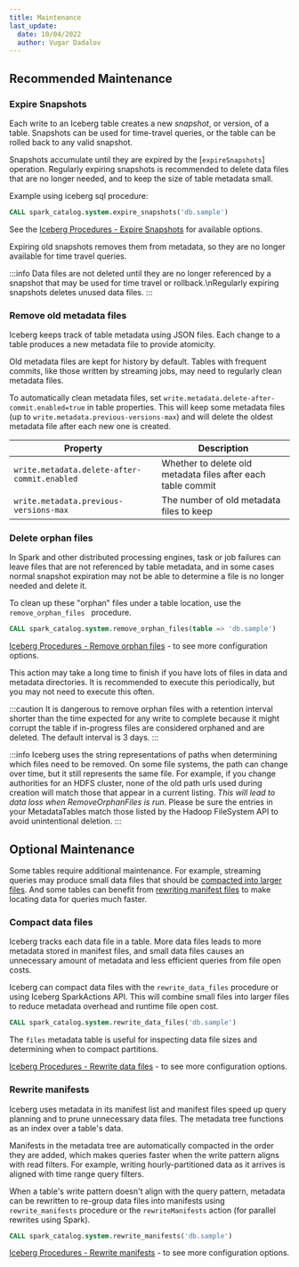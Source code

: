 ```yaml
---
title: Maintenance
last_update:
  date: 10/04/2022
  author: Vugar Dadalov
---
```


<!-- <head>
  <title>Maintenance</title>
  <meta
    name="description"
    content="Iceberg  Maintenance"
  />
</head> -->

## Recommended Maintenance

### Expire Snapshots

Each write to an Iceberg table creates a new _snapshot_, or version, of a table. Snapshots can be used for time-travel queries, or the table can be rolled back to any valid snapshot.

Snapshots accumulate until they are expired by the [`expireSnapshots`] operation. Regularly expiring snapshots is recommended to delete data files that are no longer needed, and to keep the size of table metadata small.

Example using iceberg sql procedure:
```sql
CALL spark_catalog.system.expire_snapshots('db.sample')
```

See the [Iceberg Procedures - Expire Snapshots](doc:iceberg-procedures#expire_snapshots) for available options.

Expiring old snapshots removes them from metadata, so they are no longer available for time travel queries.

:::info
Data files are not deleted until they are no longer referenced by a snapshot that may be used for time travel or rollback.\nRegularly expiring snapshots deletes unused data files.
:::

### Remove old metadata files

Iceberg keeps track of table metadata using JSON files. Each change to a table produces a new metadata file to provide atomicity.

Old metadata files are kept for history by default. Tables with frequent commits, like those written by streaming jobs, may need to regularly clean metadata files.

To automatically clean metadata files, set `write.metadata.delete-after-commit.enabled=true` in table properties. This will keep some metadata files (up to `write.metadata.previous-versions-max`) and will delete the oldest metadata file after each new one is created.

| Property                                     | Description                                                  |
| -------------------------------------------- | ------------------------------------------------------------ |
| `write.metadata.delete-after-commit.enabled` | Whether to delete old metadata files after each table commit |
| `write.metadata.previous-versions-max`       | The number of old metadata files to keep                     |


### Delete orphan files

In Spark and other distributed processing engines, task or job failures can leave files that are not referenced by table metadata, and in some cases normal snapshot expiration may not be able to determine a file is no longer needed and delete it.

To clean up these "orphan" files under a table location, use the `remove_orphan_files ` procedure.

```sql
CALL spark_catalog.system.remove_orphan_files(table => 'db.sample')
```

[Iceberg Procedures - Remove orphan files](doc:iceberg-procedures#remove_orphan_files) - to see more configuration options.

This action may take a long time to finish if you have lots of files in data and metadata directories. It is recommended to execute this periodically, but you may not need to execute this often.

:::caution
It is dangerous to remove orphan files with a retention interval shorter than the time expected for any write to complete because it 
might corrupt the table if in-progress files are considered orphaned and are deleted. The default interval is 3 days.
:::


:::info
Iceberg uses the string representations of paths when determining which files need to be removed. On some file systems,
the path can change over time, but it still represents the same file. For example, if you change authorities for an HDFS cluster,
none of the old path urls used during creation will match those that appear in a current listing. *This will lead to data loss when 
RemoveOrphanFiles is run*. Please be sure the entries in your MetadataTables match those listed by the Hadoop
FileSystem API to avoid unintentional deletion.
:::
## Optional Maintenance

Some tables require additional maintenance. For example, streaming queries may produce small data files that should be [compacted into larger files](#compact-data-files). And some tables can benefit from [rewriting manifest files](#rewrite-manifests) to make locating data for queries much faster.

### Compact data files

Iceberg tracks each data file in a table. More data files leads to more metadata stored in manifest files, and small data files causes an unnecessary amount of metadata and less efficient queries from file open costs.

Iceberg can compact data files with the `rewrite_data_files` procedure or using Iceberg SparkActions API. This will combine small files into larger files to reduce metadata overhead and runtime file open cost.

```sql
CALL spark_catalog.system.rewrite_data_files('db.sample')
```

The `files` metadata table is useful for inspecting data file sizes and determining when to compact partitions.

[Iceberg Procedures - Rewrite data files](doc:iceberg-procedures#rewrite_data_files) - to see more configuration options.

### Rewrite manifests

Iceberg uses metadata in its manifest list and manifest files speed up query planning and to prune unnecessary data files. The metadata tree functions as an index over a table's data.

Manifests in the metadata tree are automatically compacted in the order they are added, which makes queries faster when the write pattern aligns with read filters. For example, writing hourly-partitioned data as it arrives is aligned with time range query filters.

When a table's write pattern doesn't align with the query pattern, metadata can be rewritten to re-group data files into manifests using `rewrite_manifests` procedure or the `rewriteManifests` action (for parallel rewrites using Spark).

```sql
CALL spark_catalog.system.rewrite_manifests('db.sample')
```

[Iceberg Procedures - Rewrite manifests](doc:iceberg-procedures#rewrite_manifests) - to see more configuration options.